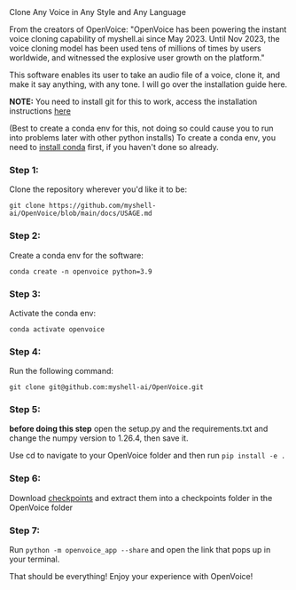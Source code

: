 <Title>OpenVoice</Title>
<Tagline>Clone Any Voice in Any Style and Any Language</Tagline>

From the creators of OpenVoice: "OpenVoice has been powering the instant voice cloning capability of myshell.ai since May 2023. Until Nov 2023, the voice cloning model has been used tens of millions of times by users worldwide, and witnessed the explosive user growth on the platform."

This software enables its user to take an audio file of a voice, clone it, and make it say anything, with any tone. I will go over the installation guide here.

**NOTE:** You need to install git for this to work, access the installation instructions [here](https://git-scm.com/book/en/v2/Getting-Started-Installing-Git)

(Best to create a conda env for this, not doing so could cause you to run into problems later with other python installs)
To create a conda env, you need to [install conda](https://conda.io/projects/conda/en/latest/user-guide/install/linux.html) first, if you haven't done so already.

### Step 1:

Clone the repository wherever you'd like it to be:

`git clone https://github.com/myshell-ai/OpenVoice/blob/main/docs/USAGE.md`

### Step 2:

Create a conda env for the software:

`conda create -n openvoice python=3.9`

### Step 3:

Activate the conda env:

`conda activate openvoice`

### Step 4:

Run the following command:

`git clone git@github.com:myshell-ai/OpenVoice.git`

### Step 5:

**before doing this step** open the setup.py and the requirements.txt and change the numpy version to 1.26.4, then save it.

Use cd to navigate to your OpenVoice folder and then run `pip install -e .`

### Step 6: 

Download [checkpoints](https://myshell-public-repo-hosting.s3.amazonaws.com/openvoice/checkpoints_1226.zip) and extract them into a checkpoints folder in the OpenVoice folder

### Step 7:

Run `python -m openvoice_app --share` and open the link that pops up in your terminal.

That should be everything! Enjoy your experience with OpenVoice!



